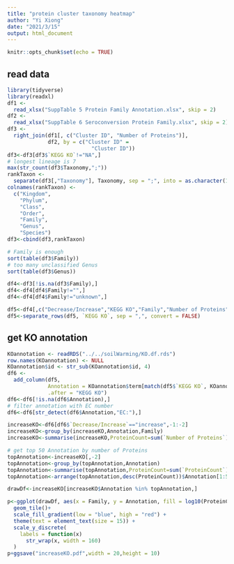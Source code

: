 ```yaml
---
title: "protein cluster taxonomy heatmap"
author: "Yi Xiong"
date: "2021/3/15"
output: html_document
---
```


```r
knitr::opts_chunk$set(echo = TRUE)
```

## read data

```r
library(tidyverse)
library(readxl)
df1 <-
  read_xlsx("SuppTable 5 Protein Family Annotation.xlsx", skip = 2)
df2 <-
  read_xlsx("SuppTable 6 Seroconversion Protein Family.xlsx", skip = 2)
df3 <-
  right_join(df1[, c("Cluster ID", "Number of Proteins")],
             df2, by = c("Cluster ID" =
                           "Cluster ID"))
df3<-df3[df3$`KEGG KO`!="NA",]
# longest lineage is 7
max(str_count(df3$Taxonomy,";"))
rankTaxon <-
  separate(df3[,"Taxonomy"], Taxonomy, sep = ";", into = as.character(1:7))
colnames(rankTaxon) <-
  c("Kingdom",
    "Phylum",
    "Class",
    "Order",
    "Family",
    "Genus",
    "Species")
df3<-cbind(df3,rankTaxon)

# Family is enough
sort(table(df3$Family))
# too many unclassified Genus
sort(table(df3$Genus))

df4<-df3[!is.na(df3$Family),]
df4<-df4[df4$Family!="",]
df4<-df4[df4$Family!="unknown",]

df5<-df4[,c("Decrease/Increase","KEGG KO","Family","Number of Proteins")]
df5<-separate_rows(df5, `KEGG KO`, sep = ",", convert = FALSE)
```

## get KO annotation

```r
KOannotation <- readRDS("../../soilWarming/KO.df.rds")
row.names(KOannotation) <- NULL
KOannotation$id <- str_sub(KOannotation$id, 4)
df6 <-
  add_column(df5,
             Annotation = KOannotation$term[match(df5$`KEGG KO`, KOannotation$id)],
             .after = "KEGG KO")
df6<-df6[!is.na(df6$Annotation),]
# filter annotation with EC number
df6<-df6[str_detect(df6$Annotation,"EC:"),]

increaseKO<-df6[df6$`Decrease/Increase`=="increase",-1:-2]
increaseKO<-group_by(increaseKO,Annotation,Family)
increaseKO<-summarise(increaseKO,ProteinCount=sum(`Number of Proteins`))

# get top 50 Annotation by number of Proteins
topAnnotation<-increaseKO[,-2]
topAnnotation<-group_by(topAnnotation,Annotation)
topAnnotation<-summarise(topAnnotation,ProteinCount=sum(`ProteinCount`))
topAnnotation<-arrange(topAnnotation,desc(ProteinCount))$Annotation[1:50]
```

```r
drawDf<-increaseKO[increaseKO$Annotation %in% topAnnotation,]

p<-ggplot(drawDf, aes(x = Family, y = Annotation, fill = log10(ProteinCount))) +
  geom_tile()+
  scale_fill_gradient(low = "blue", high = "red") +
  theme(text = element_text(size = 15)) +
  scale_y_discrete(
    labels = function(x)
      str_wrap(x, width = 160)
  )
p+ggsave("increaseKO.pdf",width = 20,height = 10)
```





